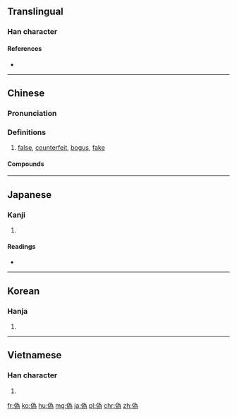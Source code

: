 {{also|伪|僞}}
==Translingual==

===Han character===
{{Han char|rn=9|rad=人|as=09|sn=11|four=2222<sub>7</sub>|canj=人戈大火 (OIKF)|ids=⿰[[亻]][[為]]}}

====References====
* {{Han ref|kx=0112.071|dkj=00927|hdz=10195.040|uh=507D|ud=20605|bh=B0B0|bd=45232}}

----

==Chinese==
{{zh-forms|s=伪|t2=僞|false}}

===Pronunciation===
{{zh-pron
|m=偽
|c=ngai6
|mn=gūi
|w=2hhue
|mc=y
|oc=y
|cat=a
}}

===Definitions===
# [[false]], [[counterfeit]], [[bogus]], [[fake]]
#: {{zh-usex|虛偽|sham; false; hypocritical; hypocrisy|link=y|in_notes=y}}
#: {{zh-usex|偽造|to forge; to counterfeit|link=y|in_notes=y}}
#: {{zh-usex|偽鈔|counterfeit banknote|link=y|in_notes=y}}
#: {{zh-usex|偽政權|puppet government|link=y|in_notes=y}}

====Compounds====
{{der5
| {{zh-l|偽鈔/伪钞}}
| {{zh-l|偽軍/伪军}}
| {{zh-l|偽君子/伪君子}}
| {{zh-l|偽劣/伪劣}}
| {{zh-l|偽麻黃鹼/伪麻黄碱}}
| {{zh-l|偽善/伪善}}
| {{zh-l|偽飾/伪饰}}
| {{zh-l|偽書/伪书}}
| {{zh-l|偽託/伪托}}
| {{zh-l|偽造/伪造}}
| {{zh-l|偽證/伪证}}
| {{zh-l|偽政府/伪政府}}
| {{zh-l|偽譔/伪撰}}
| {{zh-l|偽裝/伪装}}
| {{zh-l|偽足/伪足}}
| {{zh-l|偽作/伪作}}
| {{zh-l|虛偽/虚伪}}
}}

----

==Japanese==

===Kanji===
{{ja-kanji|grade=c|rs=人09}}

# {{defn|lang=ja|sort=人09}}

====Readings====
* {{ja-readings|goon=[[が]] (ga), [[ぎ]] (gi)|kanon=[[が]] (ga), [[ぎ]] (gi)|kanyoon=[[か]] (ka)|kun=[[いつわる]] (itsuwaru), [[にせ]] (nise), [[いつわり]] (itsuwari)}}

----

==Korean==

===Hanja===
{{ko-hanja|hangeul=위|mr=wi}}

# {{defn|lang=ko|sort=人09}}

----

==Vietnamese==

===Han character===
{{vi-hantu|[[nguỵ]]|rs=人09}}

# {{defn|lang=vi|sort=人09}}

[[fr:偽]]
[[ko:偽]]
[[hu:偽]]
[[mg:偽]]
[[ja:偽]]
[[pl:偽]]
[[chr:偽]]
[[zh:偽]]
